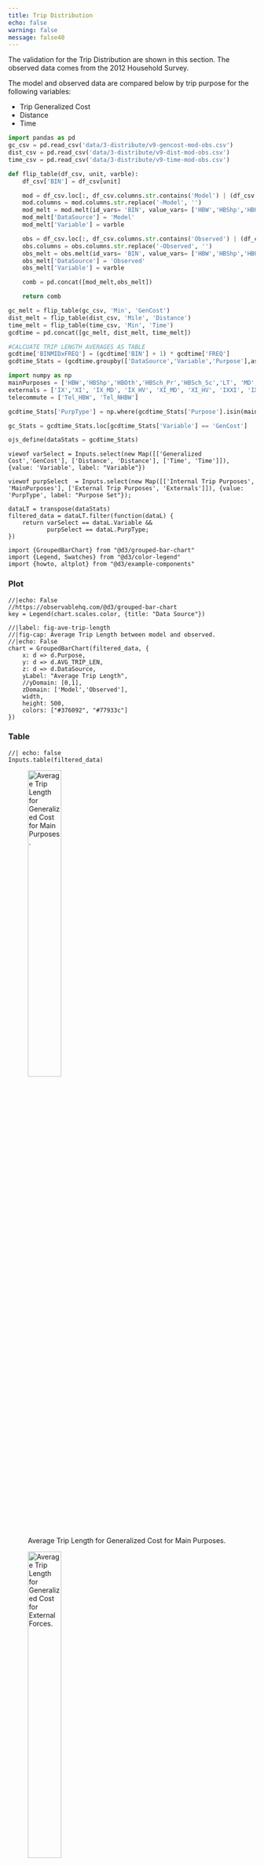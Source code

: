 ```yaml
---
title: Trip Distribution
echo: false
warning: false
message: false40
---
```


The validation for the Trip Distribution are shown in this section. The observed data comes from the 2012 Household Survey.

The model and observed data are compared below by trip purpose for the following variables:

- Trip Generalized Cost
- Distance
- Time
 

::: {.content-visible when-format="html"}
```python
import pandas as pd
gc_csv = pd.read_csv('data/3-distribute/v9-gencost-mod-obs.csv')
dist_csv = pd.read_csv('data/3-distribute/v9-dist-mod-obs.csv')
time_csv = pd.read_csv('data/3-distribute/v9-time-mod-obs.csv')
```

```python
def flip_table(df_csv, unit, varble):
    df_csv['BIN'] = df_csv[unit]

    mod = df_csv.loc[:, df_csv.columns.str.contains('Model') | (df_csv.columns == 'BIN')]
    mod.columns = mod.columns.str.replace('-Model', '')
    mod_melt = mod.melt(id_vars= 'BIN', value_vars= ['HBW','HBShp','HBOth','HBSch_Pr','HBSch_Sc','LT', 'MD', 'HV','IX','XI', 'IX_MD', 'IX_HV', 'XI_MD', 'XI_HV', 'IXXI', 'IXXI_MD', 'IXXI_HV', 'Tel_HBW', 'Tel_NHBW'], var_name= 'Purpose', value_name = 'FREQ' )
    mod_melt['DataSource'] = 'Model'
    mod_melt['Variable'] = varble  

    obs = df_csv.loc[:, df_csv.columns.str.contains('Observed') | (df_csv.columns == 'BIN')]
    obs.columns = obs.columns.str.replace('-Observed', '')
    obs_melt = obs.melt(id_vars= 'BIN', value_vars= ['HBW','HBShp','HBOth','HBSch_Pr','HBSch_Sc','LT', 'MD','HV','IX','XI'], var_name= 'Purpose', value_name = 'FREQ' )
    obs_melt['DataSource'] = 'Observed'
    obs_melt['Variable'] = varble

    comb = pd.concat([mod_melt,obs_melt])

    return comb
```

```python
gc_melt = flip_table(gc_csv, 'Min', 'GenCost')
dist_melt = flip_table(dist_csv, 'Mile', 'Distance')
time_melt = flip_table(time_csv, 'Min', 'Time')
gcdtime = pd.concat([gc_melt, dist_melt, time_melt])
```

```python
#CALCUATE TRIP LENGTH AVERAGES AS TABLE
gcdtime['BINMIDxFREQ'] = (gcdtime['BIN'] + 1) * gcdtime['FREQ']
gcdtime_Stats = (gcdtime.groupby(['DataSource','Variable','Purpose'],as_index=False).agg(FREQ_SUM=('FREQ','sum'),AVG_TRIP_LEN=('BINMIDxFREQ','sum'))) # ADDING BINMIDxFREQ to get Avg Trip Length only works if FREQ sum = 1
```

```python
import numpy as np
mainPurposes = ['HBW','HBShp','HBOth','HBSch_Pr','HBSch_Sc','LT', 'MD','HV']
externals = ['IX','XI', 'IX_MD', 'IX_HV', 'XI_MD', 'XI_HV', 'IXXI', 'IXXI_MD', 'IXXI_HV']
telecommute = ['Tel_HBW', 'Tel_NHBW']

gcdtime_Stats['PurpType'] = np.where(gcdtime_Stats['Purpose'].isin(mainPurposes), 'MainPurposes', np.where(gcdtime_Stats['Purpose'].isin(externals), 'Externals', 'Telecommute'))

gc_Stats = gcdtime_Stats.loc[gcdtime_Stats['Variable'] == 'GenCost']
```

```python
ojs_define(dataStats = gcdtime_Stats)
```

```ojs
viewof varSelect = Inputs.select(new Map([['Generalized Cost','GenCost'], ['Distance', 'Distance'], ['Time', 'Time']]), {value: 'Variable', label: "Variable"})

viewof purpSelect  = Inputs.select(new Map([['Internal Trip Purposes', 'MainPurposes'], ['External Trip Purposes', 'Externals']]), {value: 'PurpType', label: "Purpose Set"});
```

```ojs
dataLT = transpose(dataStats)
filtered_data = dataLT.filter(function(dataL) {
    return varSelect == dataL.Variable &&
           purpSelect == dataL.PurpType;
})
```

```ojs
import {GroupedBarChart} from "@d3/grouped-bar-chart"
import {Legend, Swatches} from "@d3/color-legend"
import {howto, altplot} from "@d3/example-components"
```

::: {.panel-tabset}

### Plot
```ojs
//|echo: False
//https://observablehq.com/@d3/grouped-bar-chart
key = Legend(chart.scales.color, {title: "Data Source"})
```

```ojs
//|label: fig-ave-trip-length
//|fig-cap: Average Trip Length between model and observed.
//|echo: False
chart = GroupedBarChart(filtered_data, {
    x: d => d.Purpose,
    y: d => d.AVG_TRIP_LEN,
    z: d => d.DataSource,
    yLabel: "Average Trip Length",
    //yDomain: [0,1],
    zDomain: ['Model','Observed'],
    width,
    height: 500,
    colors: ["#376092", "#77933c"]
})
```


### Table
```ojs
//| echo: false
Inputs.table(filtered_data)
```


:::

:::


::: {.content-hidden when-format="html"}
![Average Trip Length for Generalized Cost for Main Purposes.](_pictures/5-plot1.png){#fig-pdf-gc-purp height=40%}

![Average Trip Length for Generalized Cost for External Forces.](_pictures/5-plot2.png){#fig-pdf-gc-ext height=40%}

![Average Trip Length for Generalized Cost for Telecommuting.](_pictures/5-plot3.png){#fig-pdf-cg-tele height=40%}
:::

::: {.content-hidden when-format="html"}
![Average Trip Length for Distance for Main Purposes.](_pictures/5-plot4.png){#fig-pdf-dist-purp height=40%}

![Average Trip Length for Distance for External Forces.](_pictures/5-plot5.png){#fig-pdf-dist-ext height=40%}

![Average Trip Length for Distance for Telecommuting.](_pictures/5-plot6.png){#fig-pdf-dist-tele height=40%}
:::

::: {.content-hidden when-format="html"}
![Average Trip Length for Time for Main Purposes.](_pictures/5-plot7.png){#fig-pdf-time-purp height=40%}

![Average Trip Length for Time for External Forces.](_pictures/5-plot8.png){#fig-pdf-time-ext height=40%}

![Average Trip Length for Time for Telecommuting.](_pictures/5-plot9.png){#fig-pdf-time-tele height=40%}
:::
